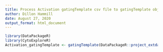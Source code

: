 ```yaml
---
title: Process Activation gatingTemplate csv file to gatingTemplate object.
author: Dillon Hammill
date: August 27, 2020
output_format: html_document
---
```

```r
library(DataPackageR)
library(CytoExploreR)
Activation_gatingTemplate <- gatingTemplate(DataPackageR::project_extdata_path('Activation-gatingTemplate.csv'))
```
